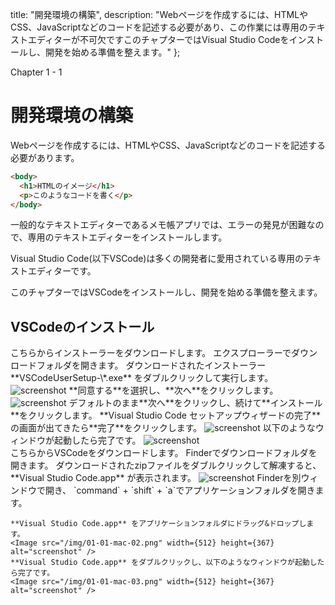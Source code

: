 
  title: "開発環境の構築",
  description: "Webページを作成するには、HTMLやCSS、JavaScriptなどのコードを記述する必要があり、この作業には専用のテキストエディターが不可欠ですこのチャプターではVisual Studio Codeをインストールし、開発を始める準備を整えます。"
};

Chapter 1 - 1

# 開発環境の構築

Webページを作成するには、HTMLやCSS、JavaScriptなどのコードを記述する必要があります。

```html
<body>
  <h1>HTMLのイメージ</h1>
  <p>このようなコードを書く</p>
</body>
```

一般的なテキストエディターであるメモ帳アプリでは、エラーの発見が困難なので、専用のテキストエディターをインストールします。

Visual Studio Code(以下VSCode)は多くの開発者に愛用されている専用のテキストエディターです。

このチャプターではVSCodeをインストールし、開発を始める準備を整えます。

## VSCodeのインストール

<SyncTabMdx>
  <div data-label="windows">
    <Link href="https://go.microsoft.com/fwlink/?LinkID=534107" target="_blank" rel="noopener noreferrer">こちら</Link>からインストーラーをダウンロードします。
    エクスプローラーでダウンロードフォルダを開きます。
    ダウンロードされたインストーラー **VSCodeUserSetup-\*.exe** をダブルクリックして実行します。
    <Image src="/img/01-01-windows-01.png" width={512} height={370} alt="screenshot" />
    **同意する**を選択し、**次へ**をクリックします。
    <Image src="/img/01-01-windows-02.png" width={512} height={386} alt="screenshot" />
    デフォルトのまま**次へ**をクリックし、続けて**インストール**をクリックします。
    **Visual Studio Code セットアップウィザードの完了**の画面が出てきたら**完了**をクリックします。
    <Image src="/img/01-01-windows-03.png" width={512} height={386} alt="screenshot" />
    以下のようなウィンドウが起動したら完了です。
    <Image src="/img/01-01-windows-04.png" width={512} height={512} alt="screenshot" />
  </div>
  <div data-label="mac">
    <Link href="https://go.microsoft.com/fwlink/?LinkID=534106" target="_blank" rel="noopener noreferrer">こちら</Link>からVSCodeをダウンロードします。
    Finderでダウンロードフォルダを開きます。
    ダウンロードされたzipファイルをダブルクリックして解凍すると、 **Visual Studio Code.app** が表示されます。
    <Image src="/img/01-01-mac-01.png" width={512} height={265} alt="screenshot" />
    Finderを別ウィンドウで開き、 `command` + `shift` + `a`でアプリケーションフォルダを開きます。
    
    **Visual Studio Code.app** をアプリケーションフォルダにドラッグ&ドロップします。
    <Image src="/img/01-01-mac-02.png" width={512} height={367} alt="screenshot" />
    **Visual Studio Code.app** をダブルクリックし、以下のようなウィンドウが起動したら完了です。
    <Image src="/img/01-01-mac-03.png" width={512} height={367} alt="screenshot" />
  </div>
</SyncTabMdx>

